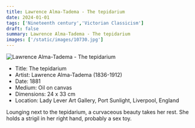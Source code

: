 ```yaml
---
title: Lawrence Alma-Tadema - The tepidarium
date: 2024-01-01
tags: ['Nineteenth century','Victorian Classicism']
draft: false
summary: Lawrence Alma-Tadema - The tepidarium
images: ['/static/images/10730.jpg']
---
```


![Lawrence Alma-Tadema - The tepidarium](/static/images/10730.jpg)

* Title: The tepidarium
* Artist: Lawrence Alma-Tadema (1836-1912)
* Date: 1881
* Medium: Oil on canvas
* Dimensions: 24 x 33 cm
* Location: Lady Lever Art Gallery, Port Sunlight, Liverpool, England

Lounging next to the tepidarium, a curvaceous beauty takes her rest. She holds a strigil in her right hand, probably a sex toy.
